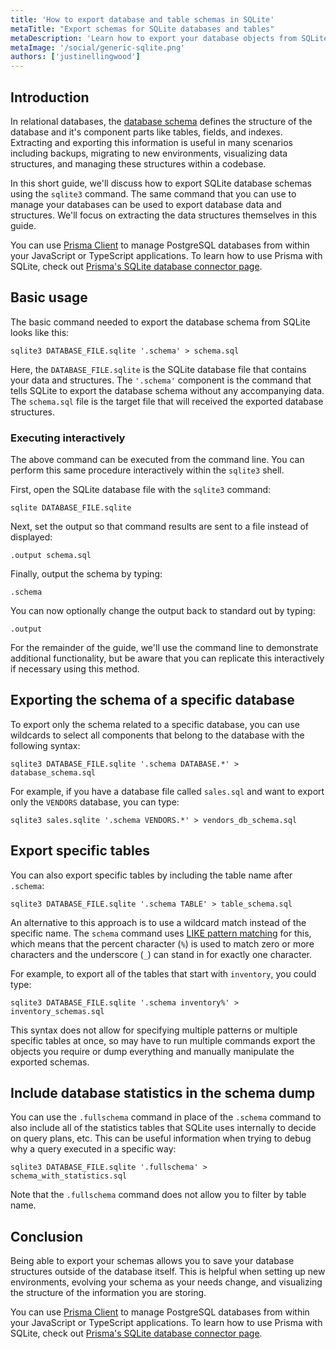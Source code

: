 ```yaml
---
title: 'How to export database and table schemas in SQLite'
metaTitle: "Export schemas for SQLite databases and tables"
metaDescription: 'Learn how to export your database objects from SQLite for analysis, migrating, backups, and more.'
metaImage: '/social/generic-sqlite.png'
authors: ['justinellingwood']
---
```


## Introduction

In relational databases, the [database schema](/intro/database-glossary#schema) defines the structure of the database and it's component parts like tables, fields, and indexes.  Extracting and exporting this information is useful in many scenarios including backups, migrating to new environments, visualizing data structures, and managing these structures within a codebase.

In this short guide, we'll discuss how to export SQLite database schemas using the `sqlite3` command.  The same command that you can use to manage your databases can be used to export database data and structures.  We'll focus on extracting the data structures themselves in this guide.

<PrismaOutlinks>

You can use [Prisma Client](https://www.prisma.io/docs/concepts/components/prisma-client) to manage PostgreSQL databases from within your JavaScript or TypeScript applications.  To learn how to use Prisma with SQLite, check out [Prisma's SQLite database connector page](https://www.prisma.io/docs/concepts/database-connectors/sqlite).

</PrismaOutlinks>

## Basic usage

The basic command needed to export the database schema from SQLite looks like this:

```command
sqlite3 DATABASE_FILE.sqlite '.schema' > schema.sql
```

Here, the `DATABASE_FILE.sqlite` is the SQLite database file that contains your data and structures.  The `'.schema'` component is the command that tells SQLite to export the database schema without any accompanying data.  The `schema.sql` file is the target file that will received the exported database structures.

### Executing interactively

The above command can be executed from the command line.  You can perform this same procedure interactively within the `sqlite3` shell.

First, open the SQLite database file with the `sqlite3` command:

```command
sqlite DATABASE_FILE.sqlite
```

Next, set the output so that command results are sent to a file instead of displayed:

```
.output schema.sql
```

Finally, output the schema by typing:

```
.schema
```

You can now optionally change the output back to standard out by typing:

```
.output
```

For the remainder of the guide, we'll use the command line to demonstrate additional functionality, but be aware that you can replicate this interactively if necessary using this method.

## Exporting the schema of a specific database

To export only the schema related to a specific database, you can use wildcards to select all components that belong to the database with the following syntax:

```command
sqlite3 DATABASE_FILE.sqlite '.schema DATABASE.*' > database_schema.sql
```

For example, if you have a database file called `sales.sql` and want to export only the `VENDORS` database, you can type:

```command
sqlite3 sales.sqlite '.schema VENDORS.*' > vendors_db_schema.sql
```

## Export specific tables

You can also export specific tables by including the table name after `.schema`:

```command
sqlite3 DATABASE_FILE.sqlite '.schema TABLE' > table_schema.sql
```

An alternative to this approach is to use a wildcard match instead of the specific name.  The `schema` command uses [LIKE pattern matching](https://sqlite.org/lang_expr.html#like) for this, which means that the percent character (`%`) is used to match zero or more characters and the underscore (`_`) can stand in for exactly one character.

For example, to export all of the tables that start with `inventory`, you could type:

```command
sqlite3 DATABASE_FILE.sqlite '.schema inventory%' > inventory_schemas.sql
```

This syntax does not allow for specifying multiple patterns or multiple specific tables at once, so may have to run multiple commands export the objects you require or dump everything and manually manipulate the exported schemas.

## Include database statistics in the schema dump

You can use the `.fullschema` command in place of the `.schema` command to also include all of the statistics tables that SQLite uses internally to decide on query plans, etc.  This can be useful information when trying to debug why a query executed in a specific way:

```command
sqlite3 DATABASE_FILE.sqlite '.fullschema' > schema_with_statistics.sql
```

Note that the `.fullschema` command does not allow you to filter by table name.

## Conclusion

Being able to export your schemas allows you to save your database structures outside of the database itself.  This is helpful when setting up new environments, evolving your schema as your needs change, and visualizing the structure of the information you are storing.

<PrismaOutlinks>

You can use [Prisma Client](https://www.prisma.io/docs/concepts/components/prisma-client) to manage PostgreSQL databases from within your JavaScript or TypeScript applications.  To learn how to use Prisma with SQLite, check out [Prisma's SQLite database connector page](https://www.prisma.io/docs/concepts/database-connectors/sqlite).

</PrismaOutlinks>
